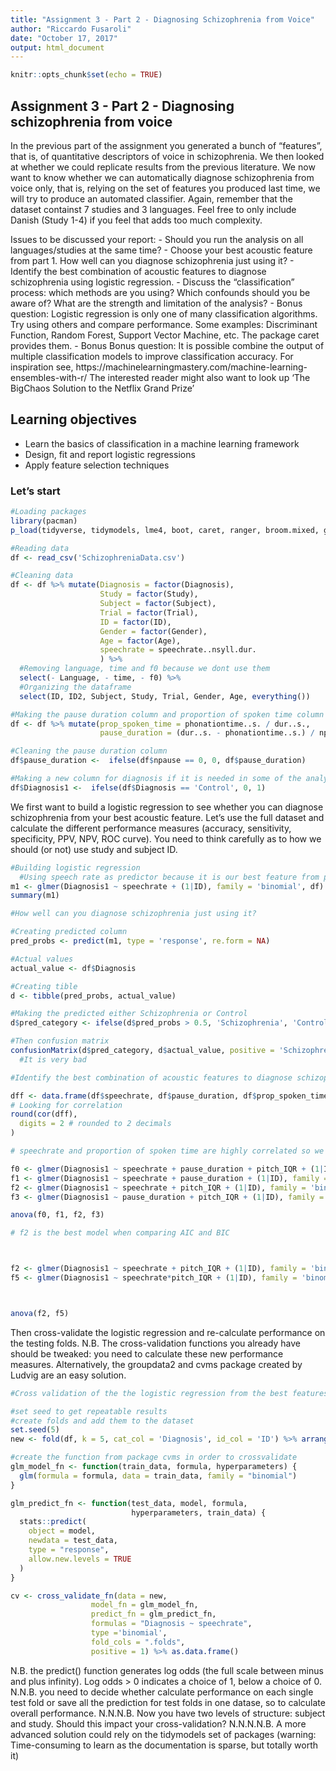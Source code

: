 ```yaml
---
title: "Assignment 3 - Part 2 - Diagnosing Schizophrenia from Voice"
author: "Riccardo Fusaroli"
date: "October 17, 2017"
output: html_document
---
```


```r
knitr::opts_chunk$set(echo = TRUE)
```

## Assignment 3 - Part 2 - Diagnosing schizophrenia from voice

In the previous part of the assignment you generated a bunch of "features", that is, of quantitative descriptors of voice in schizophrenia. We then looked at whether we could replicate results from the previous literature.
We now want to know whether we can automatically diagnose schizophrenia from voice only, that is, relying on the set of features you produced last time, we will try to produce an automated classifier.
Again, remember that the dataset containst 7 studies and 3 languages. Feel free to only include Danish (Study 1-4) if you feel that adds too much complexity.

Issues to be discussed your report:
- Should you run the analysis on all languages/studies at the same time? 
- Choose your best acoustic feature from part 1. How well can you diagnose schizophrenia just using it?
- Identify the best combination of acoustic features to diagnose schizophrenia using logistic regression.
- Discuss the "classification" process: which methods are you using? Which confounds should you be aware of? What are the strength and limitation of the analysis?
- Bonus question: Logistic regression is only one of many classification algorithms. Try using others and compare performance. Some examples: Discriminant Function, Random Forest, Support Vector Machine, etc. The package caret provides them. 
- Bonus Bonus question: It is possible combine the output of multiple  classification models to improve classification accuracy. For inspiration see,
https://machinelearningmastery.com/machine-learning-ensembles-with-r/
 The interested reader might also want to look up 'The BigChaos Solution to the Netflix Grand Prize'

## Learning objectives
- Learn the basics of classification in a machine learning framework
- Design, fit and report logistic regressions
- Apply feature selection techniques

### Let's start

```r
#Loading packages
library(pacman)
p_load(tidyverse, tidymodels, lme4, boot, caret, ranger, broom.mixed, groupdata2, cvms)

#Reading data 
df <- read_csv('SchizophreniaData.csv')

#Cleaning data 
df <- df %>% mutate(Diagnosis = factor(Diagnosis),
                    Study = factor(Study),
                    Subject = factor(Subject),
                    Trial = factor(Trial),
                    ID = factor(ID),
                    Gender = factor(Gender),
                    Age = factor(Age), 
                    speechrate = speechrate..nsyll.dur.
                    ) %>% 
  #Removing language, time and f0 because we dont use them 
  select(- Language, - time, - f0) %>%
  #Organizing the dataframe
  select(ID, ID2, Subject, Study, Trial, Gender, Age, everything())

#Making the pause duration column and proportion of spoken time column
df <- df %>% mutate(prop_spoken_time = phonationtime..s. / dur..s.,
                    pause_duration = (dur..s. - phonationtime..s.) / npause,)

#Cleaning the pause duration column
df$pause_duration <-  ifelse(df$npause == 0, 0, df$pause_duration)

#Making a new column for diagnosis if it is needed in some of the analysis 
df$Diagnosis1 <-  ifelse(df$Diagnosis == 'Control', 0, 1)

```

We first want to build a logistic regression to see whether you can diagnose schizophrenia from your best acoustic feature. Let's use the full dataset and calculate the different performance measures (accuracy, sensitivity, specificity, PPV, NPV, ROC curve). You need to think carefully as to how we should (or not) use study and subject ID.

```r
#Building logistic regression 
  #Using speech rate as predictor because it is our best feature from part 1 
m1 <- glmer(Diagnosis1 ~ speechrate + (1|ID), family = 'binomial', df)
summary(m1)

#How well can you diagnose schizophrenia just using it?

#Creating predicted column 
pred_probs <- predict(m1, type = 'response', re.form = NA)

#Actual values
actual_value <- df$Diagnosis

#Creating tible
d <- tibble(pred_probs, actual_value)

#Making the predicted either Schizophrenia or Control
d$pred_category <- ifelse(d$pred_probs > 0.5, 'Schizophrenia', 'Control') %>%  as.factor()

#Then confusion matrix 
confusionMatrix(d$pred_category, d$actual_value, positive = 'Schizophrenia')
  #It is very bad
```

```r
#Identify the best combination of acoustic features to diagnose schizophrenia using logistic regression

dff <- data.frame(df$speechrate, df$pause_duration, df$prop_spoken_time, df$pitch_IQR)
# Looking for correlation
round(cor(dff),
  digits = 2 # rounded to 2 decimals
)

# speechrate and proportion of spoken time are highly correlated so we choose to remove proportion of spoken time

f0 <- glmer(Diagnosis1 ~ speechrate + pause_duration + pitch_IQR + (1|ID), family = 'binomial', df)
f1 <- glmer(Diagnosis1 ~ speechrate + pause_duration + (1|ID), family = 'binomial', df)
f2 <- glmer(Diagnosis1 ~ speechrate + pitch_IQR + (1|ID), family = 'binomial', df)
f3 <- glmer(Diagnosis1 ~ pause_duration + pitch_IQR + (1|ID), family = 'binomial', df)

anova(f0, f1, f2, f3)

# f2 is the best model when comparing AIC and BIC



f2 <- glmer(Diagnosis1 ~ speechrate + pitch_IQR + (1|ID), family = 'binomial', df)
f5 <- glmer(Diagnosis1 ~ speechrate*pitch_IQR + (1|ID), family = 'binomial', df)



anova(f2, f5)
```


Then cross-validate the logistic regression and re-calculate performance on the testing folds. N.B. The cross-validation functions you already have should be tweaked: you need to calculate these new performance measures. Alternatively, the groupdata2 and cvms package created by Ludvig are an easy solution. 

```r
#Cross validation of the the logistic regression from the best features 

#set seed to get repeatable results
#create folds and add them to the dataset
set.seed(5)
new <- fold(df, k = 5, cat_col = 'Diagnosis', id_col = 'ID') %>% arrange(.folds)

#create the function from package cvms in order to crossvalidate
glm_model_fn <- function(train_data, formula, hyperparameters) {
  glm(formula = formula, data = train_data, family = "binomial")
}

glm_predict_fn <- function(test_data, model, formula,
                           hyperparameters, train_data) {
  stats::predict(
    object = model,
    newdata = test_data,
    type = "response",
    allow.new.levels = TRUE
  )
}

cv <- cross_validate_fn(data = new, 
                  model_fn = glm_model_fn, 
                  predict_fn = glm_predict_fn, 
                  formulas = "Diagnosis ~ speechrate", 
                  type ='binomial', 
                  fold_cols = ".folds", 
                  positive = 1) %>% as.data.frame()

```



N.B. the predict() function generates log odds (the full scale between minus and plus infinity). Log odds > 0 indicates a choice of 1, below a choice of 0.
N.N.B. you need to decide whether calculate performance on each single test fold or save all the prediction for test folds in one datase, so to calculate overall performance.
N.N.N.B. Now you have two levels of structure: subject and study. Should this impact your cross-validation?
N.N.N.N.B. A more advanced solution could rely on the tidymodels set of packages (warning: Time-consuming to learn as the documentation is sparse, but totally worth it)



